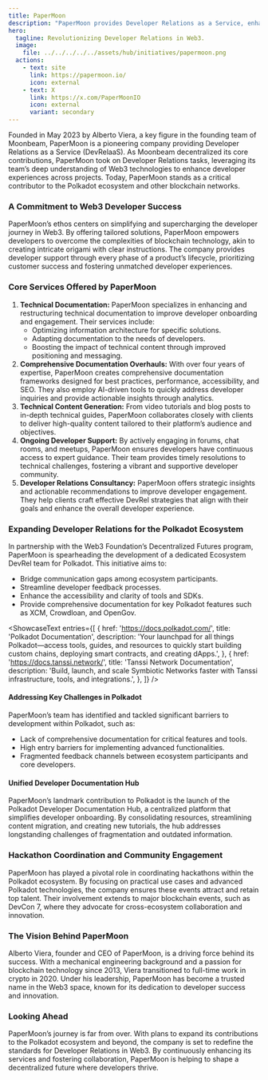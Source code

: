 ```yaml
---
title: PaperMoon
description: "PaperMoon provides Developer Relations as a Service, enhancing developer experiences in Web3 with tailored support, documentation, and technical solutions."
hero:
  tagline: Revolutionizing Developer Relations in Web3.
  image: 
    file: ../../../../../assets/hub/initiatives/papermoon.png
  actions:
    - text: site
      link: https://papermoon.io/
      icon: external
    - text: X
      link: https://x.com/PaperMoonIO
      icon: external
      variant: secondary
---
```



Founded in May 2023 by Alberto Viera, a key figure in the founding team of Moonbeam, PaperMoon is a pioneering company providing Developer Relations as a Service (DevRelaaS). 
As Moonbeam decentralized its core contributions, PaperMoon took on Developer Relations tasks, leveraging its team’s deep understanding of Web3 technologies to enhance developer experiences across projects. Today, PaperMoon stands as a critical contributor to the Polkadot ecosystem and other blockchain networks.

### A Commitment to Web3 Developer Success
PaperMoon’s ethos centers on simplifying and supercharging the developer journey in Web3. By offering tailored solutions, PaperMoon empowers developers to overcome the complexities of blockchain technology, akin to creating intricate origami with clear instructions. The company provides developer support through every phase of a product’s lifecycle, prioritizing customer success and fostering unmatched developer experiences.

### Core Services Offered by PaperMoon
1. **Technical Documentation:** PaperMoon specializes in enhancing and restructuring technical documentation to improve developer onboarding and engagement. Their services include:
   - Optimizing information architecture for specific solutions.
   - Adapting documentation to the needs of developers.
   - Boosting the impact of technical content through improved positioning and messaging.
2. **Comprehensive Documentation Overhauls:** With over four years of expertise, PaperMoon creates comprehensive documentation frameworks designed for best practices, performance, accessibility, and SEO. They also employ AI-driven tools to quickly address developer inquiries and provide actionable insights through analytics.
3. **Technical Content Generation:** From video tutorials and blog posts to in-depth technical guides, PaperMoon collaborates closely with clients to deliver high-quality content tailored to their platform’s audience and objectives.
4. **Ongoing Developer Support:** By actively engaging in forums, chat rooms, and meetups, PaperMoon ensures developers have continuous access to expert guidance. Their team provides timely resolutions to technical challenges, fostering a vibrant and supportive developer community.
5. **Developer Relations Consultancy:** PaperMoon offers strategic insights and actionable recommendations to improve developer engagement. They help clients craft effective DevRel strategies that align with their goals and enhance the overall developer experience.

### Expanding Developer Relations for the Polkadot Ecosystem
In partnership with the Web3 Foundation’s Decentralized Futures program, PaperMoon is spearheading the development of a dedicated Ecosystem DevRel team for Polkadot. This initiative aims to:
- Bridge communication gaps among ecosystem participants.
- Streamline developer feedback processes.
- Enhance the accessibility and clarity of tools and SDKs.
- Provide comprehensive documentation for key Polkadot features such as XCM, Crowdloan, and OpenGov.

<ShowcaseText
  entries={[
    {
      href: 'https://docs.polkadot.com/',
      title: 'Polkadot Documentation',
      description: 'Your launchpad for all things Polkadot—access tools, guides, and resources to quickly start building custom chains, deploying smart contracts, and creating dApps.',
    },
    {
      href: 'https://docs.tanssi.network/',
      title: 'Tanssi Network Documentation',
      description: 'Build, launch, and scale Symbiotic Networks faster with Tanssi infrastructure, tools, and integrations.',
    },
  ]}
/>

#### Addressing Key Challenges in Polkadot
PaperMoon’s team has identified and tackled significant barriers to development within Polkadot, such as:
- Lack of comprehensive documentation for critical features and tools.
- High entry barriers for implementing advanced functionalities.
- Fragmented feedback channels between ecosystem participants and core developers.

#### Unified Developer Documentation Hub
PaperMoon’s landmark contribution to Polkadot is the launch of the Polkadot Developer Documentation Hub, a centralized platform that simplifies developer onboarding. By consolidating resources, streamlining content migration, and creating new tutorials, the hub addresses longstanding challenges of fragmentation and outdated information.

### Hackathon Coordination and Community Engagement
PaperMoon has played a pivotal role in coordinating hackathons within the Polkadot ecosystem. By focusing on practical use cases and advanced Polkadot technologies, the company ensures these events attract and retain top talent. Their involvement extends to major blockchain events, such as DevCon 7, where they advocate for cross-ecosystem collaboration and innovation.

### The Vision Behind PaperMoon
Alberto Viera, founder and CEO of PaperMoon, is a driving force behind its success. With a mechanical engineering background and a passion for blockchain technology since 2013, Viera transitioned to full-time work in crypto in 2020. Under his leadership, PaperMoon has become a trusted name in the Web3 space, known for its dedication to developer success and innovation.

### Looking Ahead
PaperMoon’s journey is far from over. With plans to expand its contributions to the Polkadot ecosystem and beyond, the company is set to redefine the standards for Developer Relations in Web3. By continuously enhancing its services and fostering collaboration, PaperMoon is helping to shape a decentralized future where developers thrive.